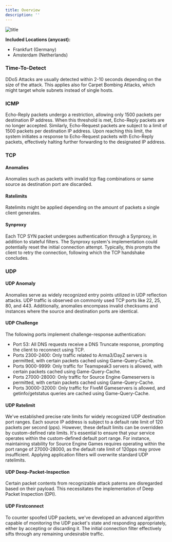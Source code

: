 ```yaml
---
title: Overview
description: ''
---
```


![title](https://images.ck-itsolutions.nl/ckitsolutions/ddos_protection.png)

  **Included Locations (anycast):**
  - Frankfurt (Germany)
  - Amsterdam (Netherlands)

### Time-To-Detect ###
DDoS Attacks are usually detected within 2-10 seconds depending on the size of the attack. This applies also for Carpet Bombing Attacks, which might target whole subnets instead of single hosts.

### ICMP ###
Echo-Reply packets undergo a restriction, allowing only 1500 packets per destination IP address. When this threshold is met, Echo-Reply packets are no longer accepted. Similarly, Echo-Request packets are subject to a limit of 1500 packets per destination IP address. Upon reaching this limit, the system initiates a response to Echo-Request packets with Echo-Reply packets, effectively halting further forwarding to the designated IP address.

### TCP ###

#### Anomalies ####
Anomalies such as packets with invalid tcp flag combinations or same source as destination port are discarded.

#### Ratelimits ####
Ratelimits might be applied depending on the amount of packets a single client generates.

#### Synproxy ####
Each TCP SYN packet undergoes authentication through a Synproxy, in addition to stateful filters. The Synproxy system's implementation could potentially reset the initial connection attempt. Typically, this prompts the client to retry the connection, following which the TCP handshake concludes.

### UDP ###

#### UDP Anomaly ####
Anomalies serve as widely recognized entry points utilized in UDP reflection attacks. UDP traffic is observed on commonly used TCP ports like 22, 25, 80, and 443. Additionally, anomalies encompass invalid checksums and instances where the source and destination ports are identical.

#### UDP Challenge ####
The following ports implement challenge-response authentication:

- Port 53: All DNS requests receive a DNS Truncate response, prompting the client to reconnect using TCP.
- Ports 2300-2400: Only traffic related to Arma3/DayZ servers is permitted, with certain packets cached using Game-Query-Cache.
- Ports 9000-9999: Only traffic for Teamspeak3 servers is allowed, with certain packets cached using Game-Query-Cache.
- Ports 27000-28000: Only traffic for Source Engine Gameservers is permitted, with certain packets cached using Game-Query-Cache.
- Ports 30000-32000: Only traffic for FiveM Gameservers is allowed, and getinfo/getstatus queries are cached using Game-Query-Cache.

#### UDP Ratelimit ####
We've established precise rate limits for widely recognized UDP destination port ranges. Each source IP address is subject to a default rate limit of 120 packets per second (pps). However, these default limits can be overridden by custom-defined rate limits. It's essential to ensure that your service operates within the custom-defined default port range. For instance, maintaining stability for Source Engine Games requires operating within the port range of 27000-28000, as the default rate limit of 120pps may prove insufficient.
<Note>Applying application filters will overwrite standard UDP ratelimits.</Note>

#### UDP Deep-Packet-Inspection ####
Certain packet contents from recognizable attack paterns are disregarded based on their payload. This necessitates the implementation of Deep Packet Inspection (DPI).

#### UDP Firstconnect ####
To counter spoofed UDP packets, we've developed an advanced algorithm capable of monitoring the UDP packet's state and responding appropriately, either by accepting or discarding it. The initial connection filter effectively sifts through any remaining undesirable traffic.
